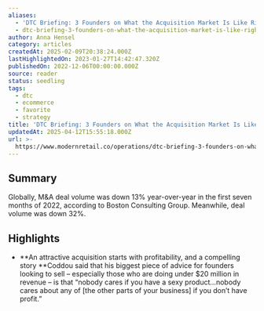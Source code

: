 ```yaml
---
aliases:
  - 'DTC Briefing: 3 Founders on What the Acquisition Market Is Like Right Now'
  - dtc-briefing-3-founders-on-what-the-acquisition-market-is-like-right-now
author: Anna Hensel
category: articles
createdAt: 2025-02-09T20:38:24.000Z
lastHighlightedOn: 2023-01-27T14:42:47.320Z
publishedOn: 2022-12-06T00:00:00.000Z
source: reader
status: seedling
tags:
  - dtc
  - ecommerce
  - favorite
  - strategy
title: 'DTC Briefing: 3 Founders on What the Acquisition Market Is Like Right Now'
updatedAt: 2025-04-12T15:55:18.000Z
url: >-
  https://www.modernretail.co/operations/dtc-briefing-3-founders-on-what-the-acquisition-market-is-like-right-now/
---
```

## Summary

Globally, M&A deal volume was down 13% year-over-year in the first seven months of 2022, according to Boston Consulting Group. Meanwhile, deal volume was down 32%.

## Highlights

- **An attractive acquisition starts with profitability, and a compelling story
  **Coddou said that his biggest piece of advice for founders looking to sell – especially those who are doing under $20 million in revenue – is that “nobody cares if you have a sexy product…nobody cares about any of [the other parts of your business] if you don’t have profit.”
